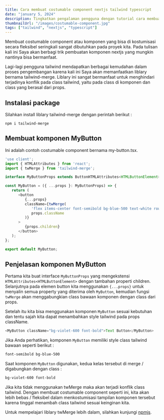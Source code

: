 ```yaml
---
title: Cara membuat costumable component nextjs tailwind typescript
date: "january 5, 2024"
description: Tingkatkan pengalaman pengguna dengan tutorial cara membuat komponen customisable menggunakan Next.js dan Tailwind CSS. Pelajari langkah-langkahnya sekarang!.
thumbnailUrl: "/images/costumable-component.jpg"
tags: ["tailwind", "nextjs", "typescript"]
---
```


Membuat costumable component atau komponen yang bisa di kostumisasi secara fleksibel seringkali sangat dibutuhkan pada proyek kita. Pada tulisan kali ini Saya akan berbagi trik pembuatan komponen nextjs yang mungkin nantinya bisa bermanfaat.

Lagi-lagi pengguna tailwind mendapatkan berbagai kemudahan dalam proses pengembangan karena kali ini Saya akan memanfaatkan liblary bernama tailwind-merge. Liblary ini sangat bermanfaat untuk menghindari terjadinya konflik pada class tailwind, yaitu pada class di komponen dan class yang berasal dari props.

## Instalasi package

Silahkan install liblary tailwind-merge dengan perintah berikut :

```npm
npm i tailwind-merge
```

## Membuat komponen MyButton

Ini adalah contoh costumable component bernama my-button.tsx.

```javascript
'use client';
import { HTMLAttributes } from 'react';
import { twMerge } from 'tailwind-merge';

interface MyButtonProps extends ButtonHTMLAttributes<HTMLButtonElement> {}

const MyButton = ({ ...props }: MyButtonProps) => {
   return (
      <button
         {...props}
         className={twMerge(
            'flex items-center font-semibold bg-blue-500 text-white rounded-lg px-4 py-2',
            props.className
         )}
      >
         {props.children}
      </button>
   );
};

export default MyButton;
```

## Penjelasan komponen MyButton

Pertama kita buat interface `MyButtonProps` yang mengekstensi `HTMLAttributes<HTMLButtonElement>` dengan tambahan properti children. Selanjutnya pada elemen button kita menggunakan `{...props}` untuk menyalin semua property yang diterima oleh `MyButton`, kemudian fungsi `twMerge` akan menggabungkian class bawaan komponen dengan class dari props.

Setelah itu kita bisa menggunakan komponen `MyButton` sesuai kebutuhan dan tentu sajah kita dapat menambahkan style tailwind pada props className.

```javascript
<MyButton className="bg-violet-600 font-bold">Text Button</MyButton>
```

Jika Anda perhatikan, komponen `MyButton` memiliki style class tailwind bawaan seperti berikut :

```html
font-semibold bg-blue-500
```

Saat komponen `MyButton` digunakan, kedua kelas tersebut di merge / digabungkan dengan class :

```html
bg-violet-600 font-bold
```

Jika kita tidak menggunakan twMerge maka akan terjadi konflik class tailwind. Dengan membuat costumable component seperti ini, kita akan lebih bebas / fleksibel dalam menkostumisasi tampilan komponen tersebut karena tinggal menambah class tailwind sesuai keinginan kita.

Untuk mempelajari liblary twMerge lebih dalam, silahkan kunjungi [npmjs](https://www.npmjs.com/package/tailwind-merge).
